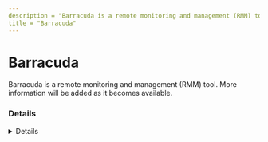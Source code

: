 ---
description = "Barracuda is a remote monitoring and management (RMM) tool. More information will be added as it becomes available."
title = "Barracuda"
---



# Barracuda

Barracuda is a remote monitoring and management (RMM) tool. More information will be added as it becomes available.

### Details
<Details author={""}
         category={""}
         created={""}
         website={""}
         lastModified={"2024-02-07"}
         privileges={""}
         free={ false }
         verification={ false }
/>






### Forensic Artifacts




#### Network Artifacts
<EuiSpacer size="xl"/>
<NetworkArtifactsTable data={ [{"Description": "Known remote domains", "Domains": ["*.islonline.net", "rmm.barracudamsp.com", "barracudamsp.com"], "Ports": []}] }/>




### Detections
- Detects potential network activity of Barracuda RMM tool
  - [Sigma Rule](https://github.com/magicsword-io/LOLRMM/blob/main/detections/sigma/barracuda_network_sigma.yml)

### References
- [https://help.islonline.com/19799/166125](https://help.islonline.com/19799/166125)

